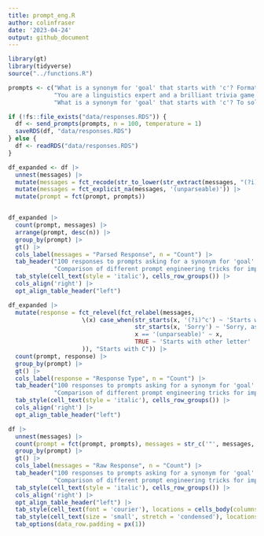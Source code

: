 ```yaml
---
title: prompt_eng.R
author: colinfraser
date: '2023-04-24'
output: github_document
---
```



```r
library(gt)
library(tidyverse)
source("../functions.R")

prompts <- c("What is a synonym for 'goal' that starts with 'c'? Format your final answer as follows: 'Answer: [word]'.",
             "You are a linguistics expert and a brilliant trivia game player. What is a synonym for 'goal' that starts with 'c'? Format your final answer as follows: 'Answer: [word]'.",
             "What is a synonym for 'goal' that starts with 'c'? To solve the problem, I want you to use the following procudure. Repeat it as many times as necessary. Pick a word. Check to see if it starts with 'c', If it does start with 'c' then report it as your answer. If it doesn't then try to pick a new word and repeat the procedure. Format your final answer as follows: 'Answer: [word]'.")

if (!fs::file_exists("data/responses.RDS")) {
  df <- send_prompts(prompts, n = 100, temperature = 1)
  saveRDS(df, "data/responses.RDS")
} else {
  df <- readRDS("data/responses.RDS")
}

df_expanded <- df |>
  unnest(messages) |>
  mutate(messages = fct_recode(str_to_lower(str_extract(messages, "(?i)(?<=answer: )\\w+|sorry,")), "Sorry, as an AI Language Model..." = "sorry,")) |>
  mutate(messages = fct_explicit_na(messages, '(unparseable)')) |>
  mutate(prompt = fct(prompt, prompts))


df_expanded |>
  count(prompt, messages) |>
  arrange(prompt, desc(n)) |>
  group_by(prompt) |>
  gt() |>
  cols_label(messages = "Parsed Response", n = "Count") |>
  tab_header("100 responses to prompts asking for a synonym for 'goal' that starts with 'c'. (Parsed responses)",
             "Comparison of different prompt engineering tricks for improving performance. Model = gpt-3.5-turbo, temperature = 1.") |>
  tab_style(cell_text(style = 'italic'), cells_row_groups()) |>
  cols_align('right') |>
  opt_align_table_header("left")

df_expanded |>
  mutate(response = fct_relevel(fct_relabel(messages,
                     \(x) case_when(str_starts(x, '(?i)^c') ~ 'Starts with C',
                                    str_starts(x, 'Sorry') ~ 'Sorry, as an AI Language Model...',
                                    x == '(unparseable)' ~ x,
                                    TRUE ~ 'Starts with other letter'
                     )), "Starts with C")) |>
  count(prompt, response) |>
  group_by(prompt) |>
  gt() |>
  cols_label(response = "Response Type", n = "Count") |>
  tab_header("100 responses to prompts asking for a synonym for 'goal' that starts with 'c'. (Summary)",
             "Comparison of different prompt engineering tricks for improving performance. Model = gpt-3.5-turbo, temperature = 1.") |>
  tab_style(cell_text(style = 'italic'), cells_row_groups()) |>
  cols_align('right') |>
  opt_align_table_header("left")

df |>
  unnest(messages) |>
  count(prompt = fct(prompt, prompts), messages = str_c('"', messages, '"'), sort = TRUE) |>
  group_by(prompt) |>
  gt() |>
  cols_label(messages = "Raw Response", n = "Count") |>
  tab_header("100 responses to prompts asking for a synonym for 'goal' that starts with 'c' (Raw responses).",
             "Comparison of different prompt engineering tricks for improving performance. Model = gpt-3.5-turbo, temperature = 1.") |>
  tab_style(cell_text(style = 'italic'), cells_row_groups()) |>
  cols_align('right') |>
  opt_align_table_header("left") |>
  tab_style(cell_text(font = 'courier'), locations = cells_body(columns = messages)) |>
  tab_style(cell_text(size = 'small', stretch = 'condensed'), locations = cells_body()) |>
  tab_options(data_row.padding = px(1))
```


